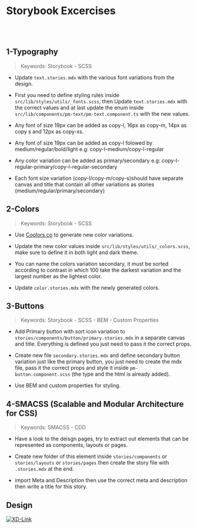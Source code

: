 
<Meta title="Exercises/Storybook Exercises" />


# Storybook Excercises

<br></br>

## 1-Typography

> Keywords: Storybook - SCSS

- Update `text.stories.mdx` with the various font variations from the design.

- First you need to define styling rules inside `src/lib/styles/utils/_fonts.scss`, then Update `text.stories.mdx` with the correct values and at last update the enum inside `src/lib/components/pm-text/pm-text.component.ts` with the new values.

- Any font of size 19px can be added as copy-l, 16px as copy-m, 14px as copy s and 12px as copy-xs.

- Any font of size 19px can be added as copy-l folowed by medium/regular/bold/light e.g: copy-l-medium/copy-l-regular

- Any color variation can be added as primary/secondary e.g: copy-l-regular-primary/copy-l-regular-secondary

- Each font size variation (copy-l/copy-m/copy-s)should have separate canvas and title that contain all other variations as stories (medium/regular/primary/secondary)


## 2-Colors

> Keywords: Storybook - SCSS

- Use [Coolors.co](https://coolors.co/db995a-654236-d6d4a0-da7635-e24e1b) to generate new color variations.

- Update the new color values inside `src/lib/styles/utils/_colors.scss`, make sure to define it in both light and dark theme.

- You can name the colors variation secondary, it must be sorted according to contrast in which 100 take the darkest variation and the largest number as the lightest color.

- Update `color.stories.mdx` with the newly generated colors.



## 3-Buttons

> Keywords: Storybook - SCSS - BEM - Custom Properties

- Add Primary button with sort icon variation to `stories/components/button/primary.stories.mdx` in a separate canvas and title. Everything is defined you just need to pass it the correct props.

- Create new file `secondary.stories.mdx` and define secondary button variation just like the primary button, you just need to create the mdx file, pass it the correct props and style it inside `pm-button.component.scss` (the type and the html is already added).

- Use BEM and custom properties for styling.

## 4-SMACSS (Scalable and Modular Architecture for CSS)

> Keywords: SMACSS - CDD

- Have a look to the deisgn pages, try to extract out elements that can be represented as components, layouts or pages.

- Create new folder of this element inside `stories/components` or `stories/layouts` or `stories/pages` then create the story file with `.stories.mdx` at the end.

- import Meta and Description then use the correct meta and description then write a title for this story.





## Design

[![XD-Link](https://img.shields.io/badge/-XDLink-%235c5c5c?logo=adobexd&labelColor=450034)](https://xd.adobe.com/view/3ff4c180-5eee-4b0f-941c-2de05a13ccd2-6aa7/specs/)

